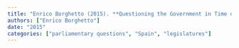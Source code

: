 ```yaml
---
title: "Enrico Borghetto (2015). **Questioning the Government in Time of Crisis. An Analysis of Question Time in Spain**. In , Jenny Preunkert, Luis Baptista, Georg Vobruba (eds.), *Aftermath. Political and urban consequences of the euro crisis* pp. 91--116 Edições Colibri."
authors: ["Enrico Borghetto"]
date: "2015"
categories: ["parliamentary questions", "Spain", "legislatures"]
---
```

